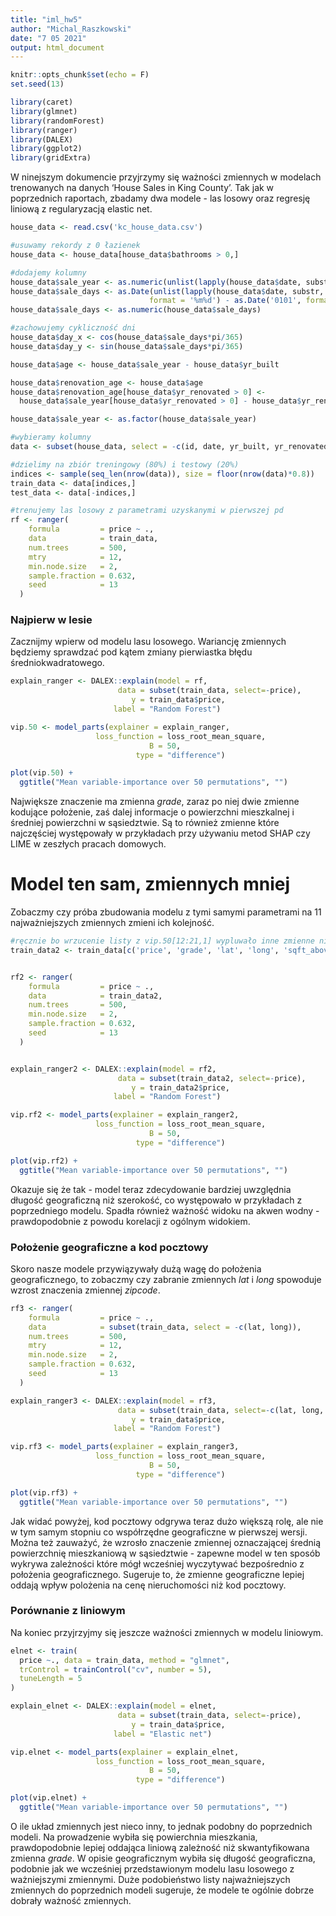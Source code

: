 ```yaml
---
title: "iml_hw5"
author: "Michal_Raszkowski"
date: "7 05 2021"
output: html_document
---
```


```r
knitr::opts_chunk$set(echo = F)
set.seed(13)
```

```r
library(caret)
library(glmnet)
library(randomForest)
library(ranger)
library(DALEX)
library(ggplot2)
library(gridExtra)
```

W ninejszym dokumencie przyjrzymy się ważności zmiennych w modelach trenowanych na danych ‘House Sales in King County’. Tak jak w poprzednich raportach, zbadamy dwa modele - las losowy oraz regresję liniową z regularyzacją elastic net.

```r
house_data <- read.csv('kc_house_data.csv')
```


```r
#usuwamy rekordy z 0 łazienek
house_data <- house_data[house_data$bathrooms > 0,]

#dodajemy kolumny
house_data$sale_year <- as.numeric(unlist(lapply(house_data$date, substr, start=1, stop=4)))
house_data$sale_days <- as.Date(unlist(lapply(house_data$date, substr, start=5, stop=8)),
                               format = '%m%d') - as.Date('0101', format='%m%d')
house_data$sale_days <- as.numeric(house_data$sale_days)

#zachowujemy cykliczność dni
house_data$day_x <- cos(house_data$sale_days*pi/365)
house_data$day_y <- sin(house_data$sale_days*pi/365)

house_data$age <- house_data$sale_year - house_data$yr_built

house_data$renovation_age <- house_data$age
house_data$renovation_age[house_data$yr_renovated > 0] <-
  house_data$sale_year[house_data$yr_renovated > 0] - house_data$yr_renovated[house_data$yr_renovated > 0]

house_data$sale_year <- as.factor(house_data$sale_year)
```


```r
#wybieramy kolumny
data <- subset(house_data, select = -c(id, date, yr_built, yr_renovated, sqft_living, sale_days))

#dzielimy na zbiór treningowy (80%) i testowy (20%)
indices <- sample(seq_len(nrow(data)), size = floor(nrow(data)*0.8))
train_data <- data[indices,]
test_data <- data[-indices,]
```


```r
#trenujemy las losowy z parametrami uzyskanymi w pierwszej pd
rf <- ranger(
    formula         = price ~ ., 
    data            = train_data, 
    num.trees       = 500,
    mtry            = 12,
    min.node.size   = 2,
    sample.fraction = 0.632,
    seed            = 13
  )

```


### Najpierw w lesie

Zacznijmy wpierw od modelu lasu losowego. Wariancję zmiennych będziemy sprawdzać pod kątem zmiany pierwiastka błędu średniokwadratowego.

```r
explain_ranger <- DALEX::explain(model = rf,  
                        data = subset(train_data, select=-price),
                           y = train_data$price, 
                       label = "Random Forest")

```


```r
vip.50 <- model_parts(explainer = explain_ranger, 
                   loss_function = loss_root_mean_square,
                               B = 50,
                            type = "difference")

plot(vip.50) +
  ggtitle("Mean variable-importance over 50 permutations", "") 
```

Największe znaczenie ma zmienna *grade*, zaraz po niej dwie zmienne kodujące położenie, zaś dalej informacje o powierzchni mieszkalnej i średniej powierzchni w sąsiedztwie. Są to również zmienne które najczęściej występowały w przykładach przy używaniu metod SHAP czy LIME w zeszłych pracach domowych. 

# Model ten sam, zmiennych mniej

Zobaczmy czy próba zbudowania modelu z tymi samymi parametrami na 11 najważniejszych zmiennych zmieni ich kolejność.

```r
#ręcznie bo wrzucenie listy z vip.50[12:21,1] wypluwało inne zmienne niż znajdujące się w liście...
train_data2 <- train_data[c('price', 'grade', 'lat', 'long', 'sqft_above', 'sqft_living15', 'age', 'bathrooms', 'waterfront', 'sqft_basement', 'view')]


rf2 <- ranger(
    formula         = price ~ ., 
    data            = train_data2, 
    num.trees       = 500,
    min.node.size   = 2,
    sample.fraction = 0.632,
    seed            = 13
  )


explain_ranger2 <- DALEX::explain(model = rf2,  
                        data = subset(train_data2, select=-price),
                           y = train_data2$price, 
                       label = "Random Forest")
```

```r
vip.rf2 <- model_parts(explainer = explain_ranger2, 
                   loss_function = loss_root_mean_square,
                               B = 50,
                            type = "difference")

plot(vip.rf2) +
  ggtitle("Mean variable-importance over 50 permutations", "") 
```

Okazuje się że tak - model teraz zdecydowanie bardziej uwzględnia długość geograficzną niż szerokość, co występowało w przykładach z poprzedniego modelu. Spadła również ważność widoku na akwen wodny - prawdopodobnie z powodu korelacji z ogólnym widokiem.


### Położenie geograficzne a kod pocztowy

Skoro nasze modele przywiązywały dużą wagę do położenia geograficznego, to zobaczmy czy zabranie zmiennych *lat* i *long* spowoduje wzrost znaczenia zmiennej *zipcode*.


```r
rf3 <- ranger(
    formula         = price ~ ., 
    data            = subset(train_data, select = -c(lat, long)), 
    num.trees       = 500,
    mtry            = 12,
    min.node.size   = 2,
    sample.fraction = 0.632,
    seed            = 13
  )

explain_ranger3 <- DALEX::explain(model = rf3,  
                        data = subset(train_data, select=-c(lat, long, price)),
                           y = train_data$price, 
                       label = "Random Forest")

```

```r
vip.rf3 <- model_parts(explainer = explain_ranger3, 
                   loss_function = loss_root_mean_square,
                               B = 50,
                            type = "difference")

plot(vip.rf3) +
  ggtitle("Mean variable-importance over 50 permutations", "") 
```

Jak widać powyżej, kod pocztowy odgrywa teraz dużo większą rolę, ale nie w tym samym stopniu co współrzędne geograficzne w pierwszej wersji. Można też zauważyć, że wzrosło znaczenie zmiennej oznaczającej średnią powierzchnię mieszkaniową w sąsiedztwie - zapewne model w ten sposób wykrywa zależności które mógł wcześniej wyczytywać bezpośrednio z położenia geograficznego. Sugeruje to, że zmienne geograficzne lepiej oddają wpływ polożenia na cenę nieruchomości niż kod pocztowy.


### Porównanie z liniowym

Na koniec przyjrzyjmy się jeszcze ważności zmiennych w modelu liniowym.


```r
elnet <- train(
  price ~., data = train_data, method = "glmnet",
  trControl = trainControl("cv", number = 5),
  tuneLength = 5
)

explain_elnet <- DALEX::explain(model = elnet,  
                        data = subset(train_data, select=-price),
                           y = train_data$price, 
                       label = "Elastic net")
```



```r
vip.elnet <- model_parts(explainer = explain_elnet, 
                   loss_function = loss_root_mean_square,
                               B = 50,
                            type = "difference")

plot(vip.elnet) +
  ggtitle("Mean variable-importance over 50 permutations", "") 
```

O ile układ zmiennych jest nieco inny, to jednak podobny do poprzednich modeli. Na prowadzenie wybiła się powierchnia mieszkania, prawdopodobnie lepiej oddająca liniową zależność niż skwantyfikowana zmienna *grade*. W opisie geograficznym wybiła się długość geograficzna, podobnie jak we wcześniej przedstawionym modelu lasu losowego z ważniejszymi zmiennymi. Duże podobieństwo listy najważniejszych zmiennych do poprzednich modeli sugeruje, że modele te ogólnie dobrze dobrały ważność zmiennych.




